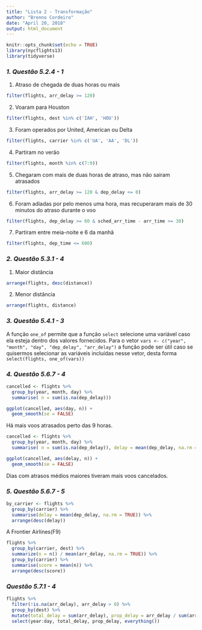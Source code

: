```yaml
---
title: "Lista 2 - Transformação"
author: "Brenno Cordeiro"
date: "April 20, 2018"
output: html_document
---
```


```r
knitr::opts_chunk$set(echo = TRUE)
library(nycflights13)
library(tidyverse)
```

### *1. Questão 5.2.4 - 1*
1. Atraso de chegada de duas horas ou mais
```r
filter(flights, arr_delay >= 120)
```

2. Voaram para Houston
```r
filter(flights, dest %in% c('IAH', 'HOU'))
```

3. Foram operados por United, American ou Delta
```r
filter(flights, carrier %in% c('UA', 'AA', 'DL'))
```

4. Partiram no verão
```r
filter(flights, month %in% c(7:9))
```

5. Chegaram com mais de duas horas de atraso, mas não sairam atrasados
```r
filter(flights, arr_delay >= 120 & dep_delay <= 0)
```

6. Foram adiadas por pelo menos uma hora, mas recuperaram mais de 30 minutos do atraso durante
o voo
```r
filter(flights, dep_delay >= 60 & sched_arr_time - arr_time >= 30)
```

7. Partiram entre meia-noite e 6 da manhã
```r
filter(flights, dep_time <= 600)
```


### *2. Questão 5.3.1 - 4*

1. Maior distância
```r
arrange(flights, desc(distance))
```

2. Menor distância
```r
arrange(flights, distance)
```


### *3. Questão 5.4.1 - 3*
A função `one_of` permite que a função `select` selecione uma variável caso ela esteja dentro dos valores fornecidos.
Para o vetor 
`vars <- c("year", "month", "day", "dep_delay", "arr_delay")`
a função pode ser útil caso se quisermos selecionar as variáveis incluídas nesse vetor, desta forma
`select(flights, one_of(vars))`

### *4. Questão 5.6.7 - 4*
```r
cancelled <- flights %>%
  group_by(year, month, day) %>%
  summarise( n = sum(is.na(dep_delay)))

ggplot(cancelled, aes(day, n)) +
  geom_smooth(se = FALSE)
```
Há mais voos atrasados perto das 9 horas.

```r
cancelled <- flights %>%
  group_by(year, month, day) %>%
  summarise( n = sum(is.na(dep_delay)), delay = mean(dep_delay, na.rm = TRUE))

ggplot(cancelled, aes(delay, n)) +
  geom_smooth(se = FALSE)
```
Dias com atrasos médios maiores tiveram mais voos cancelados.

### *5. Questão 5.6.7 - 5*
```r
by_carrier <- flights %>%
  group_by(carrier) %>%
  summarise(delay = mean(dep_delay, na.rm = TRUE)) %>%
  arrange(desc(delay))
```
A Frontier Airlines(F9)

```r
flights %>% 
  group_by(carrier, dest) %>% 
  summarize(n = n() / mean(arr_delay, na.rm = TRUE)) %>%
  group_by(carrier) %>%
  summarise(score = mean(n)) %>%
  arrange(desc(score))
```

### *Questão 5.7.1 - 4*
```r
flights %>%
  filter(!is.na(arr_delay), arr_delay > 0) %>%
  group_by(dest) %>%
  mutate(total_delay = sum(arr_delay), prop_delay = arr_delay / sum(arr_delay)) %>%
  select(year:day, total_delay, prop_delay, everything())
```

